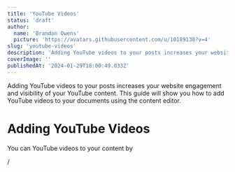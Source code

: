 ```yaml
---
title: 'YouTube Videos'
status: 'draft'
author:
  name: 'Brandon Owens'
  picture: 'https://avatars.githubusercontent.com/u/10189130?v=4'
slug: 'youtube-videos'
description: 'Adding YouTube videos to your posts increases your website engagement and visibility of your YouTube content. This guide will show you how to add YouTube videos to your documents using the content editor.'
coverImage: ''
publishedAt: '2024-01-29T18:00:49.033Z'
---
```


Adding YouTube videos to your posts increases your website engagement and visibility of your YouTube content. This guide will show you how to add YouTube videos to your documents using the content editor.

# Adding YouTube Videos

You can YouTube videos to your content by

/



